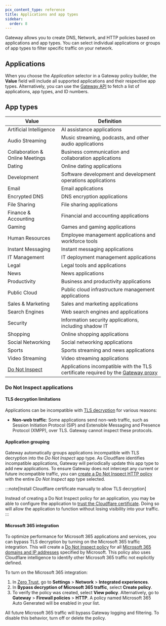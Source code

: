 ```yaml
---
pcx_content_type: reference
title: Applications and app types
sidebar:
  order: 8
---
```



Gateway allows you to create DNS, Network, and HTTP policies based on applications and app types. You can select individual applications or groups of app types to filter specific traffic on your network.

## Applications

When you choose the _Application_ selector in a Gateway policy builder, the **Value** field will include all supported applications and their respective app types. Alternatively, you can use the [Gateway API](/api/operations/zero-trust-gateway-application-and-application-type-mappings-list-application-and-application-type-mappings) to fetch a list of applications, app types, and ID numbers.

## App types

| Value                                          | Definition                                                                                                                  |
| ---------------------------------------------- | --------------------------------------------------------------------------------------------------------------------------- |
| Artificial Intelligence                        | AI assistance applications                                                                                                  |
| Audio Streaming                                | Music streaming, podcasts, and other audio applications                                                                     |
| Collaboration & Online Meetings                | Business communication and collaboration applications                                                                       |
| Dating                                         | Online dating applications                                                                                                  |
| Development                                    | Software development and development operations applications                                                                |
| Email                                          | Email applications                                                                                                          |
| Encrypted DNS                                  | DNS encryption applications                                                                                                 |
| File Sharing                                   | File sharing applications                                                                                                   |
| Finance & Accounting                           | Financial and accounting applications                                                                                       |
| Gaming                                         | Games and gaming applications                                                                                               |
| Human Resources                                | Employee management applications and workforce tools                                                                        |
| Instant Messaging                              | Instant messaging applications                                                                                              |
| IT Management                                  | IT deployment management applications                                                                                       |
| Legal                                          | Legal tools and applications                                                                                                |
| News                                           | News applications                                                                                                           |
| Productivity                                   | Business and productivity applications                                                                                      |
| Public Cloud                                   | Public cloud infrastructure management applications                                                                         |
| Sales & Marketing                              | Sales and marketing applications                                                                                            |
| Search Engines                                 | Web search engines and applications                                                                                         |
| Security                                       | Information security applications, including <GlossaryTooltip term="shadow IT">shadow IT</GlossaryTooltip>                  |
| Shopping                                       | Online shopping applications                                                                                                |
| Social Networking                              | Social networking applications                                                                                              |
| Sports                                         | Sports streaming and news applications                                                                                      |
| Video Streaming                                | Video streaming applications                                                                                                |
| [Do Not Inspect](#do-not-inspect-applications) | Applications incompatible with the TLS certificate required by the [Gateway proxy](/cloudflare-one/policies/gateway/proxy/) |

### Do Not Inspect applications

#### TLS decryption limitations

Applications can be incompatible with [TLS decryption](/cloudflare-one/policies/gateway/http-policies/tls-decryption/) for various reasons:

<GlossaryDefinition
	term="certificate pinning"
	prepend="Certificate pinning is "
/>

- **Non-web traffic**: Some applications send non-web traffic, such as Session Initiation Protocol (SIP) and Extensible Messaging and Presence Protocol (XMPP), over TLS. Gateway cannot inspect these protocols.

#### Application grouping

Gateway automatically groups applications incompatible with TLS decryption into the _Do Not Inspect_ app type. As Cloudflare identifies incompatible applications, Gateway will periodically update this app type to add new applications. To ensure Gateway does not intercept any current or future incompatible traffic, you can [create a Do Not Inspect HTTP policy](/cloudflare-one/policies/gateway/initial-setup/http/#bypass-inspection-for-incompatible-applications) with the entire _Do Not Inspect_ app type selected.

:::note[Install Cloudflare certificate manually to allow TLS decryption]

Instead of creating a Do Not Inspect policy for an application, you may be able to configure the application to [trust the Cloudflare certificate](/cloudflare-one/connections/connect-devices/warp/user-side-certificates/install-cloudflare-cert/#add-the-certificate-to-applications). Doing so will allow the application to function without losing visibility into your traffic.
:::

#### Microsoft 365 integration

To optimize performance for Microsoft 365 applications and services, you can bypass TLS decryption by turning on the Microsoft 365 traffic integration. This will create a [Do Not Inspect policy](/cloudflare-one/policies/gateway/http-policies/#do-not-inspect) for all [Microsoft 365 domains and IP addresses](https://docs.microsoft.com/en-us/microsoft-365/enterprise/microsoft-365-ip-web-service) specified by Microsoft. This policy also uses Cloudflare intelligence to identify other Microsoft 365 traffic not explicitly defined.

To turn on the Microsoft 365 integration:

1. In [Zero Trust](https://one.dash.cloudflare.com/), go to **Settings** > **Network** > **Integrated experiences**.
2. In **Bypass decryption of Microsoft 365 traffic**, select **Create policy**.
3. To verify the policy was created, select **View policy**. Alternatively, go to **Gateway** > **Firewall policies** > **HTTP**. A policy named Microsoft 365 Auto Generated will be enabled in your list.

All future Microsoft 365 traffic will bypass Gateway logging and filtering. To disable this behavior, turn off or delete the policy.
